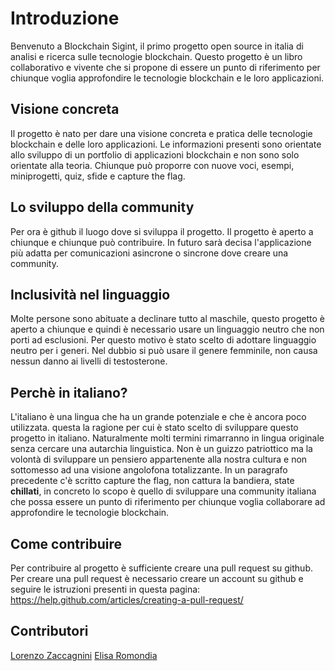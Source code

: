 # Introduzione

Benvenuto a Blockchain Sigint, il primo progetto open source in italia di analisi e ricerca sulle tecnologie blockchain. Questo progetto è un libro collaborativo e vivente che si propone di essere un punto di riferimento per chiunque voglia approfondire le tecnologie blockchain e le loro applicazioni.

## Visione concreta

Il progetto è nato per dare una visione concreta e pratica delle tecnologie blockchain e delle loro applicazioni. Le informazioni presenti sono orientate allo sviluppo di un portfolio di applicazioni blockchain e non sono solo orientate alla teoria. Chiunque può proporre con nuove voci, esempi, miniprogetti, quiz, sfide e capture the flag.

## Lo sviluppo della community

Per ora è github il luogo dove si sviluppa il progetto. Il progetto è aperto a chiunque e chiunque può contribuire. In futuro sarà decisa l'applicazione più adatta per comunicazioni asincrone o sincrone dove creare una community.

## Inclusività nel linguaggio

Molte persone sono abituate a declinare tutto al maschile, questo progetto è aperto a chiunque e quindi è necessario usare un linguaggio neutro che non porti ad esclusioni. Per questo motivo è stato scelto di adottare linguaggio neutro per i generi. Nel dubbio si può usare il genere femminile, non causa nessun danno ai livelli di testosterone.

## Perchè in italiano?

L'italiano è una lingua che ha un grande potenziale e che è ancora poco utilizzata. questa la ragione per cui è stato scelto di sviluppare questo progetto in italiano. Naturalmente molti termini rimarranno in lingua originale senza cercare una autarchia linguistica. Non è un guizzo patriottico ma la volontà di sviluppare un pensiero appartenente alla nostra cultura e non sottomesso ad una visione angolofona totalizzante. In un paragrafo precedente c'è scritto capture the flag, non cattura la bandiera, state **chillati**, in concreto lo scopo è quello di sviluppare una community italiana che possa essere un punto di riferimento per chiunque voglia collaborare ad approfondire le tecnologie blockchain.

## Come contribuire

Per contribuire al progetto è sufficiente creare una pull request su github. Per creare una pull request è necessario creare un account su github e seguire le istruzioni presenti in questa pagina: https://help.github.com/articles/creating-a-pull-request/

## Contributori

[Lorenzo Zaccagnini](https://lorenzozaccagnini.it/)
[Elisa Romondia](https://www.linkedin.com/in/elisa-romondia/)
